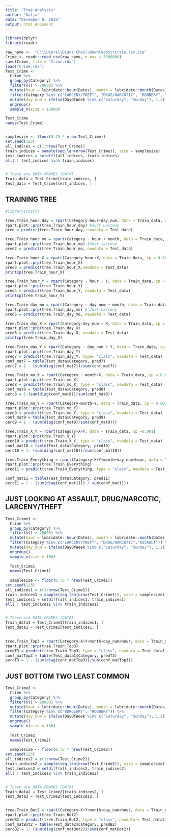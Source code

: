 ---
title: "Tree Analysis"
author: "Katja"
date: "December 9, 2016"
output: html_document
---

```{r include = FALSE}
library(dplyr)
library(readr)
```

```{r}
raw_name <-  "C:\\Users\\Diana Choi\\Downloads\\train.csv.zip"
Crime <- readr::read_csv(raw_name, n_max = 5000000)
save(Crime, file = "Crime.rda")
load("Crime.rda")
Test_Crime <-
  Crime %>% 
  group_by(Category) %>%
  filter(n() > 20000) %>%
  mutate(hour = lubridate::hour(Dates), month = lubridate::month(Dates)) %>%
  filter(Category %in% c("LARCENY/THEFT", "DRUG/NARCOTIC", "ROBBERY", "BURGLARY", "ASSAULT")) %>%
  mutate(day_num = ifelse(DayOfWeek %in% c("Saturday", "Sunday"), 1,2)) %>%
  ungroup()
  sample_n(size = 10000)

Test_Crime
names(Test_Crime)



```

```{r}
samplesize <- floor(0.75 * nrow(Test_Crime))
set.seed(123)
all_indices = c(1:nrow(Test_Crime))
train_indices = sample(seq_len(nrow(Test_Crime)), size = samplesize)
test_indices = setdiff(all_indices, train_indices)
all( ! test_indices %in% train_indices)


# These are DATA FRAMES (DATA)
Train_data = Test_Crime[train_indices, ]      
Test_data = Test_Crime[test_indices, ] 

```

## TRAINING TREE
```{r}
#library(rpart)

tree.Train_hour_day = rpart(Category~hour+day_num, data = Train_data, cp = 0.001)
rpart.plot::prp(tree.Train_hour_day) #Just Larceny
pred = predict(tree.Train_hour_day, newdata = Test_data)

tree.Train_hour_mo = rpart(Category ~ hour + month, data = Train_data, cp = 0.001)
rpart.plot::prp(tree.Train_hour_mo) #Just larceny
pred2 = predict(tree.Train_hour_mo, newdata = Test_data)

tree.Train_hour_X = rpart(Category~hour+X, data = Train_data, cp = 0.001)
rpart.plot::prp(tree.Train_hour_X) 
pred3 = predict(tree.Train_hour_X,newdata = Test_data)
printcp(tree.Train_hour_X)

tree.Train_hour_Y = rpart(Category ~ hour + Y, data = Train_data, cp = 0.001)
rpart.plot::prp(tree.Train_hour_Y)
pred4 = predict(tree.Train_hour_Y, newdata = Test_data)
printcp(tree.Train_hour_Y)

tree.Train_day_mo = rpart(Category ~ day_num + month, data = Train_data, cp = 0.001)
rpart.plot::prp(tree.Train_day_mo) # Just Larceny
pred5 = predict(tree.Train_day_mo, newdata = Test_data)

tree.Train_day_X = rpart(Category~day_num + X, data = Train_data, cp = 0.001)
rpart.plot::prp(tree.Train_day_X)
pred6 = predict(tree.Train_day_X, newdata = Test_data)
printcp(tree.Train_day_X)

tree.Train_day_Y = rpart(Category ~ day_num + Y, data = Train_data, cp = 0.001)
rpart.plot::prp(tree.Train_day_Y)
pred7 = predict(tree.Train_day_Y, type= "class", newdata = Test_data)
conf_mat7 = table(Test_data$Category, pred7)
perc7 = 1 - (sum(diag(conf_mat7))/sum(conf_mat7))

tree.Train_mo_X = rpart(Category ~ month+X, data = Train_data, cp = 0.001)
rpart.plot::prp(tree.Train_mo_X)
pred8 = predict(tree.Train_mo_X, type = "class", newdata = Test_data)
conf_mat8 = table(Test_data$Category, pred8)
perc8 = 1-(sum(diag(conf_mat8))/sum(conf_mat8))

tree.Train_mo_Y = rpart(Category~month+Y, data = Train_data, cp = 0.001)
rpart.plot::prp(tree.Train_mo_Y)
pred9 = predict(tree.Train_mo_Y, type = "class", newdata = Test_data)
conf_mat9 = table(Test_data$Category, pred9)
perc9 = 1 - (sum(diag(conf_mat9)/sum(conf_mat9)))

tree.Train_X_Y = rpart(Category~X+Y, data = Train_data, cp =0.001)
rpart.plot::prp(tree.Train_X_Y)
pred10 = predict(tree.Train_X_Y, type = "class", newdata = Test_data)
conf_mat10 = table(Test_data$Category, pred10)
perc10 = 1- (sum(diag(conf_mat10))/sum(conf_mat10))

tree.Train_Everything = rpart(Category~X+Y+month+day_num+hour, data = Train_data, cp = 0.001)
rpart.plot::prp(tree.Train_Everything)
pred11 = predict(tree.Train_Everything, type = "class", newdata = Test_data)

conf_mat11 = table(Test_data$Category, pred11)
perc11 = 1 - (sum(diag(conf_mat11)) / sum(conf_mat11))

```



## JUST LOOKING AT ASSAULT, DRUG/NARCOTIC, LARCENY/THEFT
```{r}
Test_Crime1 <-
  Crime %>% 
  group_by(Category) %>%
  filter(n() > 20000) %>%
  mutate(hour = lubridate::hour(Dates), month = lubridate::month(Dates)) %>%
  filter(Category %in% c("LARCENY/THEFT", "DRUG/NARCOTIC","ASSAULT")) %>%
  mutate(day_num = ifelse(DayOfWeek %in% c("Saturday", "Sunday"), 1,2)) %>%
  ungroup()
  sample_n(size = 100)
  
  Test_Crime1
  names(Test_Crime1)
  
  samplesize <- floor(0.75 * nrow(Test_Crime1))
set.seed(123)
all_indices1 = c(1:nrow(Test_Crime1))
train_indices1 = sample(seq_len(nrow(Test_Crime1)), size = samplesize)
test_indices1 = setdiff(all_indices1, train_indices1)
all( ! test_indices1 %in% train_indices1)


# These are DATA FRAMES (DATA)
Train_data1 = Test_Crime1[train_indices1, ]      
Test_data1 = Test_Crime1[test_indices1, ] 
  

tree.Train_Top3 = rpart(Category~X+Y+month+day_num+hour, data = Train_data1, cp = 0.001)
rpart.plot::prp(tree.Train_Top3)
predT3 = predict(tree.Train_Top3, type = "class", newdata = Test_data1)
conf_matTop3 = table(Test_data1$Category, predT3)
percT3 = 1 - (sum(diag(conf_matTop3))/sum(conf_matTop3))

```


## JUST BOTTOM TWO LEAST COMMON

```{r}
Test_Crime2 <-
  Crime %>% 
  group_by(Category) %>%
  filter(n() > 20000) %>%
  mutate(hour = lubridate::hour(Dates), month = lubridate::month(Dates)) %>%
  filter(Category %in% c("BURGLARY", "ROBBERY")) %>%
  mutate(day_num = ifelse(DayOfWeek %in% c("Saturday", "Sunday"), 1,2)) %>%
  ungroup()
  sample_n(size = 100)
  
  Test_Crime2
  names(Test_Crime2)
  
  samplesize <- floor(0.75 * nrow(Test_Crime2))
set.seed(123)
all_indices2 = c(1:nrow(Test_Crime2))
train_indices2 = sample(seq_len(nrow(Test_Crime2)), size = samplesize)
test_indices2 = setdiff(all_indices2, train_indices2)
all( ! test_indices2 %in% train_indices2)


# These are DATA FRAMES (DATA)
Train_data2 = Test_Crime2[train_indices2, ]      
Test_data2 = Test_Crime2[test_indices2, ] 


tree.Train_Bot2 = rpart(Category~X+Y+month+day_num+hour, data = Train_data2, cp= 0.001)
rpart.plot::prp(tree.Train_Bot2)
predB2 = predict(tree.Train_Bot2, type = "class", newdata = Test_data2)
conf_matBot2 = table(Test_data2$Category, predB2)
percB2 = 1- (sum(diag(conf_matBot2))/sum(conf_matBot2))

```